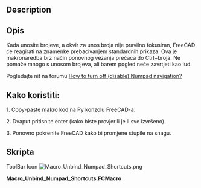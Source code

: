 <languages/>

<div class="mw-translate-fuzzy">
{{Macro/hr
|Name=Macro Unbind Numpad Shortcuts
|Translate=Makro Razdvoji Numpad prečace
|Icon=Macro_Unbind_Numpad_Shortcuts.png
|Description=rebinds standard view commands from digit keys to Ctrl+digit, so that they don't spin the view by accident when entering numbers.
|Author=DeepSOIC
|Version=1.0
|Date=2018-04-22
|FCVersion=All
|Download=[https://www.freecadweb.org/wiki/images/1/1e/Macro_Unbind_Numpad_Shortcuts.png ToolBar Icon]
}}
</div>

==Description==

<div class="mw-translate-fuzzy">
==Opis==
Kada unosite brojeve, a okvir za unos broja nije pravilno fokusiran, FreeCAD će reagirati na znamenke prebacivanjem standardnih prikaza. Ova je makronaredba brz način ponovnog vezanja prečaca do Ctrl+broja. Ne pomaže mnogo s unosom brojeva, ali barem pogled neće zavrtjeti kao lud.
</div>

Pogledajte nit na forumu [https://forum.freecadweb.org/viewtopic.php?f=3&t=26667 How to turn off (disable) Numpad navigation?]

<span id="How_to_use:"></span>
==Kako koristiti:==

1. Copy-paste makro kod na Py konzolu FreeCAD-a.

2. Dvaput pritisnite enter (kako biste provjerili je li sve izvršeno).

3. Ponovno pokrenite FreeCAD kako bi promjene stupile na snagu.

<span id="Script"></span>
==Skripta==

ToolBar Icon [[Image:Macro_Unbind_Numpad_Shortcuts.png]]

'''Macro_Unbind_Numpad_Shortcuts.FCMacro'''

{{MacroCode|code=
preset = [
    ("Std_ViewIsometric"   , "Ctrl+0"),
    ("Std_ViewFront" , "Ctrl+1"),
    ("Std_ViewTop"   , "Ctrl+2"),
    ("Std_ViewRight" , "Ctrl+3"),
    ("Std_ViewRear"  , "Ctrl+4"),
    ("Std_ViewBottom", "Ctrl+5"),
    ("Std_ViewLeft"  , "Ctrl+6"),
]
for (cmd, shortcut) in preset:
    App.ParamGet("User parameter:BaseApp/Preferences/Shortcut").SetString(cmd, shortcut)
}}